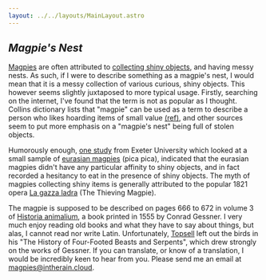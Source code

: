 ```yaml
---
layout: ../../layouts/MainLayout.astro
---
```



<LastUpdated filePath="src/pages/phrases/magpies-nest.mdx" />

<article>

# <dfn>Magpie's Nest</dfn>

[Magpies](https://en.wikipedia.org/wiki/Magpie) are often
attributed to
[collecting shiny objects](https://en.wikipedia.org/wiki/Magpie#Europe), and having messy nests. As such, if I were to describe something as a
magpie's nest, I would mean that it is a messy collection of various
curious, shiny objects. This however seems slightly juxtaposed to more
typical usage. Firstly, searching on the internet, I've found that the term
is not as popular as I thought. Collins dictionary lists that "magpie" can
be used as a term to describe a person who likes hoarding items of small
value
[(ref)](https://www.collinsdictionary.com/dictionary/english/magpie), and other sources seem to put more emphasis on a "magpie's nest" being
full of stolen objects.

Humorously enough,
[one study](https://link.springer.com/article/10.1007/s10071-014-0794-4#auth-T__V_-Shephard-Aff1)
from Exeter University which looked at a small sample of
[eurasian magpies](https://en.wikipedia.org/wiki/Eurasian_magpie)
(pica pica), indicated that the eurasian magpies didn't have any
particular affinity to shiny objects, and in fact recorded a hesitancy to
eat in the presence of shiny objects. The myth of magpies collecting shiny
items is generally attributed to the popular 1821 opera
[La gazza ladra](https://en.wikipedia.org/wiki/La_gazza_ladra)
(The Thieving Magpie).

The magpie is supposed to be described on pages 666 to 672 in volume 3 of
[Historia animalium](https://en.wikipedia.org/wiki/Historia_animalium_(Gessner_book)), a book printed in 1555 by Conrad Gessner. I very much enjoy reading old
books and what they have to say about things, but alas, I cannot read nor
write Latin. Unfortunately,
[Topsell](https://en.wikipedia.org/wiki/Edward_Topsell) left out
the birds in his "The History of Four-Footed Beasts and Serpents", which
drew strongly on the works of Gessner. If you can translate, or know of a
translation, I would be incredibly keen to hear from you. Please send me an
email at
[magpies@intherain.cloud](mailto:magpies@intherain.cloud).

</article>